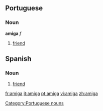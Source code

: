 {{see|Amiga}}

==Portuguese==
===Noun===
'''amiga''' ''f''

# [[friend]]

==Spanish==
===Noun===
{{es-noun-mf|m=amigo|f=amiga}}

# [[friend]]

[[Category:Portuguese nouns]]

[[fr:amiga]]
[[it:amiga]]
[[pt:amiga]]
[[vi:amiga]]
[[zh:amiga]]